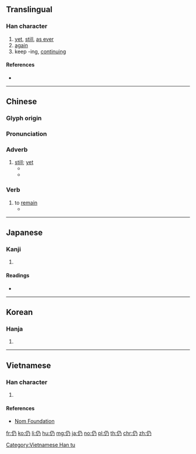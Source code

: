 {{character info/new}}
==Translingual==
{{stroke order|type=animate}}

===Han character===
{{Han char|rn=9|rad=人|as=02|sn=4|four=27227|canj=ONHS|ids=⿰亻乃}}

# [[yet]], [[still]], [[as ever]]
# [[again]]
# keep -ing, [[continuing]]

====References====
* {{Han ref|kx=0092.020|dkj=00361|dj=0194.060|hdz=10110.030|uh=4ECD|ud=20173|bh=A4B4|bd=42164}}

----

==Chinese==
{{zh-forms}}

===Glyph origin===
{{Han etym}}

===Pronunciation===
{{zh-pron
|m=réng
|m-s=ren2
|c=jing4
|mc=y
|oc=y
|ma=Zh-réng.ogg
|cat=adv,v
}}

===Adverb===
{{zh-adv}}

# [[still]]; [[yet]]
#* {{zh-x|如 你 所見，我們 仍 在 工作。|As you can see, we're '''still''' working.}}
#* {{zh-x|她 的 事 '''仍''' 有 希望。|There is hope for her '''yet'''.}}

{{attention|zh|is 還 a synonym?}}

===Verb===
{{zh-verb}}

# to [[remain]]
#* {{zh-x|有 些 問題 '''仍''' 未解決。|Some problems '''remain''' unsolved.}}

----

==Japanese==

===Kanji===
{{ja-kanji|grade=|rs=人02}}

# {{defn|lang=ja|sort=人02}}

====Readings====
* {{ja-readings|on=[[じょう]] (jō), [[にょう]] (nyō)|kun=[[よる]] (yoru), [[しきりに]] (shikirini), [[なお]] (nao)}}

----

==Korean==

===Hanja===
{{ko-hanja|hangeul=잉|rv=ing|mr=ing}}

# {{defn|lang=ko|sort=人02}}

----

==Vietnamese==

===Han character===
{{vi-hantu|[[nhưng]], [[nhăng]], [[nhang]], [[những]], [[dưng]], [[dừng]], [[nhẳng]], [[nhùng]]|rs=人02}}

# {{defn|lang=vi|sort=人02}}

====References====
* [http://nomfoundation.org/common/nom_details.php?codepoint=4ecd Nom Foundation]

[[Category:Vietnamese Han tu]]

[[fr:仍]]
[[ko:仍]]
[[li:仍]]
[[hu:仍]]
[[mg:仍]]
[[ja:仍]]
[[no:仍]]
[[pl:仍]]
[[th:仍]]
[[chr:仍]]
[[zh:仍]]